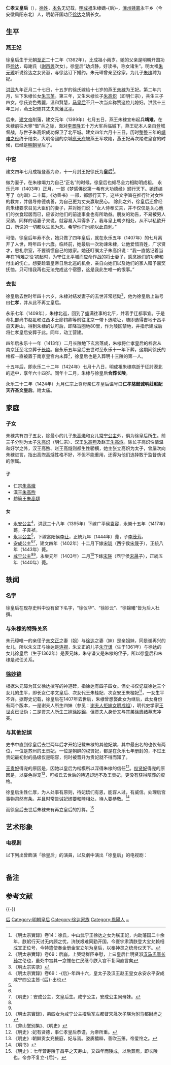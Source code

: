 {{東亞女性歷史人物
|名稱=仁孝文皇后 徐氏
|身份=[[明成祖|明成祖]][[皇后|皇后]]
|畫像=[[File:仁孝文皇后徐氏（明太宗（成祖））.jpg|250px]]
|說明=
|姓=徐
|名=待考
|姓名=
|字=
|官職=
|封爵=
|位號=
|封號=
|御稱號=
|湯沐邑=
|徽號=
|宮號1=
|宮號2=
|神號=
|尊號=
|乳名=
|幼名=
|兒名=
|童名=
|小字=
|號=
|法號=
|院號=
|其他名號=
|出生年={{birth date|1362|3|5}}<br>元·[[至正|至正]]二十二年二月初九日
|出生地=[[应天府_(明朝)|應天]]（今[[江苏|江苏]][[南京|南京]]）
|婚年=
|逝世年={{death date and age|1407|8|6|1362|3|5}}<br>明·[[永樂|永樂]]五年七月初四日
|逝世地=[[南京|南京]]紫禁城
|諡號=仁孝慈懿诚明莊献配天齐圣文皇后
|墳墓=[[明長陵|明長陵]]
|父親=中山王[[徐達|徐達]]
|嫡母=
|母親=謝氏（謝再興次女）
|夫=[[成祖|成祖]]文皇帝朱棣
|婚姻名份=結髮之妻、正室
|夫之父=[[太祖|太祖]]高皇帝朱元璋
|夫之母=[[孝慈高皇后|孝慈高皇后]]馬氏
|夫之嫡母=
|夫之元配=
|夫之正室=
|夫之繼室=
|夫之平妻=
|夫之側室=[[昭獻貴妃|昭獻貴妃]]王氏，[[恭獻賢妃|恭獻賢妃]]權氏
|兄弟=弟[[徐輝祖|徐輝祖]]<br>弟[[徐膺緒|徐膺緒]]<br>弟[[徐增壽|徐增壽]]
|姊妹=代王[[朱桂|朱桂]]妃徐氏、安王[[朱楹|朱楹]]妃徐氏、徐氏{{efn|此女生平正式无记载。有两种说法，一是其母谢夫人所生四妹（参见：[[谢夫人拒嫁女明成祖|谢夫人拒嫁女明成祖]]），明代史学家[[王世贞|王世贞]]已证伪，二是贾夫人所生三妹[[徐妙錦|徐妙錦]]。}}
|嫡兄弟=
|嫡姊妹=
|庶兄弟=
|庶姊妹=
|同胞兄弟=
|同胞姊妹=
|異母兄弟=
|異母姊妹=
|異父兄弟=
|異父姊妹=
|繼兄弟=
|繼姊妹=
|子=[[朱高炽|朱高炽]]，[[朱高煦|朱高煦]]，[[朱高燧|朱高燧]]
|女=[[永安公主|永安公主]]，[[永平公主|永平公主]]，[[安成公主|安成公主]]，[[咸宁公主|咸宁公主]]
|養子=
|養女=
|繼子=
|繼女=
|注釋=
}}

'''仁孝文皇后'''（{{bd|1362年|3月5日|1407年|8月6日|catIdx=X徐}}），[[徐姓|徐姓]]，[[本名|本名]]无记载，[[明成祖|明成祖]]朱棣嫡-{后}-，[[濠州|濠州]][[凤阳县|锺离]]永丰乡（今安徽凤阳东北）人，明朝开国功臣[[徐达|徐达]]之嫡长女。

== 生平 ==
=== 燕王妃 ===

徐皇后生于元朝[[至正|至正]]二十二年（1362年），比成祖小兩岁。她的父亲是明朝开国功臣[[徐达|徐达]]，母謝氏（[[謝再興|謝再興]]次女）。徐皇后“幼贞静，好读书，称女诸生”。明太祖[[朱元璋|朱元璋]]听说徐达之女贤淑，与徐达订下婚约。朱元璋曾亲至徐家，为儿子[[朱棣|朱棣]]聘为妃。

[[洪武|洪武]]九年正月二十七日，十五岁的徐氏嫁给十七岁的燕王[[明成祖|朱棣]]为王妃。第二年六月，生下朱棣长女[[永安公主_(明成祖)|朱玉英]]。第三年，又生朱棣长子[[明仁宗|朱高炽]]（即明仁宗），共生三子四女。徐氏姿色秀麗，温和賢慧，[[孝慈高皇后_(明朝)|马皇后]]不只一次当众称赞这位儿媳妇。洪武十三年三月，燕王妃随其丈夫就藩[[北平|北平]]。

后来，[[建文帝|建文帝]]削藩，建文元年（1399年）七月五日，燕王朱棣宣布起兵'''靖难'''，在朱棣前往大寧“借”兵之际，面对[[李景隆|李景隆]]五十万大军兵临城下，燕王妃本人亲自登城督战，与世子朱高炽成功保卫了北平城。建文四年六月十三日，历时整整三年的[[靖难之役|靖难之役]]终于结束，大明帝國的京城[[应天府_(明朝)|應天府]]被燕王军攻陷，燕王妃再次踏进皇宫的时候，已经是[[明朝|明朝]]皇后了。

=== 中宮 ===
建文四年七月成祖登基为帝，十一月封王妃徐氏为'''皇后'''<ref>《明太宗實錄》卷14：徐氏，中山武宁王徐达之女为朕正妃，内助藩国二十余年，朕躬行天讨无内顾之忧，济朕艰难同勤开国，今寰宇肃清朕登大宝允赖相成宜正位号，今特遣使奉金册金宝立尔为皇后，以奉神灵之统母仪天下。</ref>。

做为妻子，在朱棣竭力为自己“正名”的时候，徐皇后也倾尽全力相助明成祖。 永乐元年（1403年）正月，一部《梦感佛说第一希有大功德经》颁行天下。她还编写了《内训》二十篇，《劝善书》一部，都颁行天下，这些文字旨在推行针对女性的教育，并倡导修德劝善，为自己更为丈夫赢取民心。 除此之外，徐皇后还曾经向朱棣要求召见大臣们的妻子，并对她们说：“女人侍奉丈夫，并不仅仅是关心他们的衣食起居而已，应该对他们的前途事业也有所助益。朋友的劝告，不易被男人采纳，同样的话妻子来说，就容易入耳得多了。我与皇上朝夕相处，从不以私欲开口，所说的一切都以生民为念。希望你们也能以此自勉。” 

可惜，徐皇后年寿不永，她只做了四年皇后，就在永乐五年（1407年）的七月离开了人世，時年四十六歲。临终前，她最后一次劝谏朱棣，让他爱惜百姓，广求贤才，恩礼宗室，不要骄惯自己的娘家。她还叮嘱太子朱高炽说：“我一直惦记着当年在‘靖难之役’初起时，为守住北平城而应命作战的将士妻子，感念她们的功劳和付出的伤亡。想要趁着皇帝日后北巡的机会，亲自向她们以及她们的家人赠予嘉奖抚恤。只可惜我再也无法完成这个宿愿，这是我此生唯一的恨事。”

=== 去世 ===

徐皇后去世时年四十六岁，朱棣对结发妻子的去世非常悲恸<ref name="a1">《明太宗實錄》卷69：后崩，上哭恸群臣奉慰，上曰皇后仁明贤淑[[明德马皇后|汉马氏]][[长孙皇后|唐长孙]]之伦也，虽处中宫其一念惟在仁民继今朕入宫不复闻直言矣</ref>，他为徐皇后上谥号曰'''仁孝'''，并从此不再立皇后。

永乐七年（1409年），朱棣北巡，回到了盛满往事的北平，并着手迁都事宜。于是命礼部尚书赵羾和江西术士廖钧卿等前往北京一带卜选陵址，随即选得吉地于昌平县天寿山，得到朱棣的认可后，即降旨圈地80里，作为陵区禁地，并指示建成后将仁孝皇后安葬于此。同年，动工营建。

四年后永乐十一年（1413年）二月长陵地下玄宫落成，朱棣将仁孝皇后的梓宫从南京迁至北京葬于[[长陵|长陵]]。自永乐五年皇后去世时至永乐十一年下葬，这期间徐氏的棺椁一直被置于南京皇宫内未葬<ref>《明太宗实录》</ref>，徐皇后也是入葬明十三陵的第一人。

十五年后，即永乐二十二年（1424年）七月十八日，明成祖朱棣病逝于征討漠北的途中，享年六十四岁。同年十二月，朱棣与徐皇后'''合葬长陵'''。 

永乐二十二年（1424年）九月仁宗上尊母亲仁孝皇后谥号曰'''仁孝慈懿诚明莊献配天齐圣文皇后'''。祔太庙。

==家庭==
{{Ahnentafel top}}<center>
{{ahnentafel-compact5
|boxstyle_1=background-color: #ff8000;
|boxstyle_2=background-color: #ff6700;
|boxstyle_3=background-color: #ff4e00;
|boxstyle_4=background-color: #ff3500;
|boxstyle_5=background-color: #ff1c00;
|1='''仁孝文皇后徐氏'''
|2='''父：'''：[[徐达|徐达]]（追封）中山武宁王
|3='''母：'''：[[谢夫人_(徐达)|谢氏]]（追封）中山王夫人
|4='''祖父'''：徐六四（追封）中山王
|5='''祖母'''：蔡氏（追封）中山王夫人
|6='''外祖父'''：[[谢再兴|谢再兴]]
|7=
|8='''曾祖父'''：徐四七（追封）中山王
|9='''曾祖母'''：周氏（追封）中山王夫人
|10=
|11=
|12=
|13=
|14=
|15=
|16='''高祖父'''：徐五四（追封）中山王
|17='''高祖母'''：何氏（追封）中山王夫人
|18=
|19=
|20=
|21=
|22=
|23=
|24=
|25=
|26=
|27=
|28=
|29=
|30=
|31=
}}</center>
{{ahnentafel bottom}}

=== 子女 ===

朱棣共有四子五女，除最小的儿子[[朱高爔|朱高爔]]和女儿[[常宁公主|常宁公主]]外，俱为徐皇后所生。前三子分别为太子[[朱高炽|朱高炽]]（明仁宗）、汉王[[朱高煦|朱高煦]]及赵王[[朱高燧|朱高燧]]。除长子高炽性情温和好学之外，汉王高煦、赵王高燧则都生性骄横，她主张立高炽为太子，曾屡次向朱棣进言，指出高煦高燧性格不好，不但不能重用，还得为他们选择敢于监督劝诫的僚属。

==== 子 ====
* 仁宗[[明仁宗|朱高熾]]
* 漢王[[朱高煦|朱高煦]]
* 趙簡王[[朱高燧|朱高燧]]

==== 女====
* [[永安公主_(明朝)|永安公主]]<ref name="a">《明太宗實錄》卷69：-{后}-年四十六，皇太子及汉王赵王皇女永安永平安成咸宁四公主皆-{后}-出也</ref>，洪武二十八年（1395年）下嫁广平侯[[袁容|袁容]]，永樂十五年（1417年）薨，子袁祯。
* [[永平公主_(明朝)|永平公主]]<ref name="a" />，下嫁富阳侯[[李让|李让]]，正統九年（1444年）薨，子[[李茂芳|李茂芳]]。
* [[安成公主|安成公主]]<ref name="a" /><ref name="b">《明史》：安成公主，文皇后生。咸宁公主，安成公主同母妹。</ref>，建文四年（1402年）十二月下嫁[[宋琥|宋琥]]（西宁侯[[宋晟|宋晟]]子），正統八年（1443年）薨。
* [[咸宁公主|咸宁公主]]<ref name="a" /><ref name="b" />，永樂元年（1403年）二月<ref>《明太宗實錄》，弟四女为咸宁公主擢后军左都督宋晟次子瑛为驸马都尉尚之</ref>下嫁[[宋瑛|宋瑛]]（西宁侯[[宋晟|宋晟]]子），正統五年（1440年）薨。

== 轶闻 ==
===名字===

徐皇后在现存史料中没有留下名字，“徐仪华”、“徐妙云”、“徐锦曦”皆为后人杜撰。

===与朱棣的特殊关系===
朱元璋唯一的亲侄子[[朱文正_(明朝宗室)|朱文正]]之妻（姐）与[[徐达|徐达]]之妻（妹）是亲姐妹，同是谢再兴的女儿，所以朱文正与徐达是[[连襟|连襟]]，朱文正的儿子[[朱守谦|朱守谦]]（生于1361年）与徐达的女儿徐皇后（生于1362年）是表兄妹，朱守谦又是朱棣的侄子，所以徐皇后和朱棣是叔侄关系。

===[[谢夫人拒嫁女明成祖|徐妙锦]]===

根据朱元璋为其父徐达撰写的神道碑，指徐达有四子四女。但史书仅记载徐达三个女儿的生平，即长女仁孝文皇后、次女代王朱桂妃、次女安王朱楹妃<ref>《弇山堂别集》、《明史》</ref>，一女生平不详。据野史记载，徐皇后在1407年去世后，朱棣曾想娶此女为继后，此女身份有两个版本，一是谢夫人所生四妹（参见：[[谢夫人拒嫁女明成祖|谢夫人拒嫁女明成祖]]），明代史学家[[王世贞|王世贞]]已证伪；二是贾夫人所生三妹[[谢夫人拒嫁女明成祖|徐妙錦]]，但贾夫人身份又与其弟[[徐膺绪|徐膺绪]]墓志冲突{{efn|《明实录》<ref>《明实录·英宗睿皇帝实录·卷之六十三》正统五年春正月……○以常州府宜兴县田地三十六顷赐魏国公徐显宗，是田原赐中山武宁王夫人贾氏，显宗其曾孙也故复赐之○辛未给僧童一万人度牒……</ref>记贾夫人为徐达嫡妻。庶母孙氏所生的弟弟[[徐膺绪|徐膺绪]]墓志中提及的嫡母（即徐达嫡妻），仅谢夫人一人，两者冲突。}}。

===与其他妃嫔===
史书中直到徐皇后去世两年后才开始记载朱棣的其他妃嫔，其中最出名的也仅有两位，一位是苏州的王贵妃，一位是朝鲜的权贤妃，都是在永乐七年册封的，不过王贵妃最初封的品级仅是昭容，何时被晋升为贵妃就不得而知了。

[[昭獻貴妃|王贵妃]]得宠的原因是，因她以皇后为楷模所以深得朱棣的信任<ref>《明史》:妃有贤德，事仁孝皇后恭谨，为帝所重。</ref>。[[恭獻賢妃|权贤妃]]得宠的原因是，以姿色得宠<ref>《明史》:朝鲜贡女充掖庭，妃与焉。姿质穠粹，善吹玉箫。帝爱怜之。</ref>，可权氏去世后的待遇却远不及王贵妃，更没有获得陪葬的资格。

徐皇后生性仁厚，为人处事有原则，待妃嫔们有恩，能容人过，有威信。处理后宫事物肃然有条。并且时常告诫妃嫔要和睦相处，待人要恭敬。<ref>《明书》</ref>

而徐皇后去世后朱棣未有再立皇后的打算。<ref>《明史》：七年营寿陵于昌平之天寿山，又四年而陵成，以后葬焉，即长陵也。帝亦不复立-{后}-。</ref>

== 艺术形象 ==
=== 电视剧 ===
以下列出曾飾演「徐皇后」的演員，以及劇中演出「徐皇后」的电视剧：
{|class="wikitable" width="80%" border=1
|-
|- style="background:cornflowerblue; color:white" align=center
|style="width:10%"|'''年份'''||style="width:40%"|'''影視作品'''||style="width:10%"|'''名字'''、'''称谓'''||style="width:25%"|'''演員'''||'''備註'''
|-
|align="center" |2005年|| 电视剧《大明天子》|| 徐妙云 ||[[俞飞鸿|俞飞鸿]]||
|-
|align="center" |2009年|| 电视剧《[[郑和下西洋_(电视剧)|鄭和下西洋]]》|| 徐皇后 ||[[於小慧|於小慧]]||
|-
|align="center" |2011年|| 电视剧《[[洪武三十二|洪武三十二]]》|| 徐仪华 ||[[陈倩扬|陈倩扬]]||
|-
|align="center" |2015年|| 电视剧《[[锦衣夜行_(电视剧)|錦衣夜行]]》|| 徐皇后 ||[[邵美琪|邵美琪]]||
|-
|align="center" |2022年|| 电视剧《[[山河月明|山河月明]]》 || 徐妙云||[[穎兒|穎兒]]、雨婷儿||
|}

== 备注 ==

{{notelist}}

== 参考文献 ==
{{Reflist|25em}}

{{-}}
{{start box}} 
{{s-before|[[孝愍讓皇后|建文马皇后]]}} 
{{s-title|[[:Category:明朝皇后|明朝皇后]]|1402年－1407年}} 
{{s-after|[[誠孝昭皇后|仁宗张皇后]]}} 
{{end box}}
{{明朝皇后}}
{{明朝皇陵}}
{{明成祖皇室}}
{{DEFAULTSORT:X}}
[[Category:明成祖配偶|后]]
[[Category:明朝皇后|Category:明朝皇后]]
[[Category:徐达家族|Category:徐达家族]]
[[Category:鳳陽人|Category:鳳陽人]]
[[Category:徐姓|~]]
